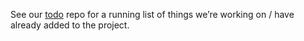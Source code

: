 See our [todo](https://github.com/surveydown-dev/todo) repo for a running list of things we're working on / have already added to the project.
